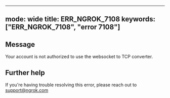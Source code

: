 
---
mode: wide
title: ERR_NGROK_7108
keywords: ["ERR_NGROK_7108", "error 7108"]
---

## Message
Your account is not authorized to use the websocket to TCP converter.




## Further help
If you're having trouble resolving this error, please reach out to [support@ngrok.com](mailto:support@ngrok.com?subject=Help%20with%20ERR_NGROK_7108)

